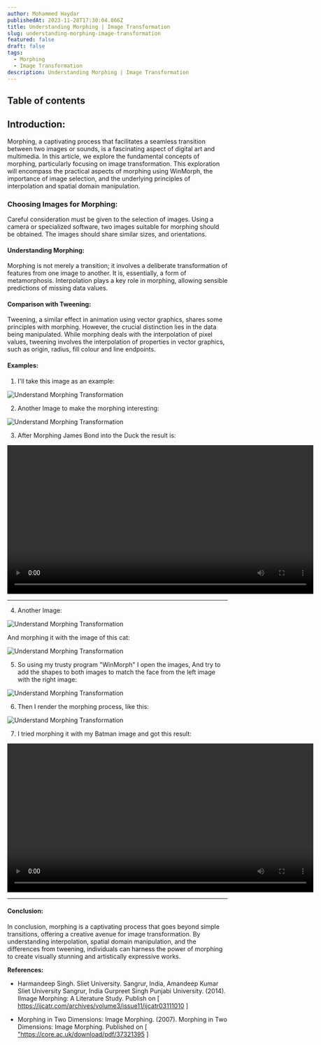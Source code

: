 ```yaml
---
author: Mohammed Haydar
publishedAt: 2023-11-28T17:30:04.866Z
title: Understanding Morphing | Image Transformation
slug: understanding-morphing-image-transformation
featured: false
draft: false
tags:
  - Morphing
  - Image Transformation
description: Understanding Morphing | Image Transformation
---
```


## Table of contents

## Introduction:

Morphing, a captivating process that facilitates a seamless transition between two images or sounds, is a fascinating aspect of digital art and multimedia. In this article, we explore the fundamental concepts of morphing, particularly focusing on image transformation. This exploration will encompass the practical aspects of morphing using WinMorph, the importance of image selection, and the underlying principles of interpolation and spatial domain manipulation.

### Choosing Images for Morphing:

Careful consideration must be given to the selection of images. Using a camera or specialized software, two images suitable for morphing should be obtained. The images should share similar sizes, and orientations.

#### Understanding Morphing:

Morphing is not merely a transition; it involves a deliberate transformation of features from one image to another. It is, essentially, a form of metamorphosis. Interpolation plays a key role in morphing, allowing sensible predictions of missing data values.

#### Comparison with Tweening:

Tweening, a similar effect in animation using vector graphics, shares some principles with morphing. However, the crucial distinction lies in the data being manipulated. While morphing deals with the interpolation of pixel values, tweening involves the interpolation of properties in vector graphics, such as origin, radius, fill colour and line endpoints.

#### Examples:

1. I'll take this image as an example:

![Understand Morphing Transformation](./1.jpg)

2. Another Image to make the morphing interesting:

![Understand Morphing Transformation](./2.jpg)

3. After Morphing James Bond into the Duck the result is:

<video width="550" height="340" style="width: 700px" controls>
  <source
    src="/blogs/understanding-morphing-image-transformation/1.mp4"
    type="video/mp4"
  />
  Your browser does not support the video tag.
</video>

---

4. Another Image:

![Understand Morphing Transformation](./3.jpg)

And morphing it with the image of this cat:

![Understand Morphing Transformation](./4.jpg)

5. So using my trusty program "WinMorph" I open the images, And try to add the shapes to both images to match the face from the left image with the right image:

![Understand Morphing Transformation](./5.png)

6. Then I render the morphing process, like this:

![Understand Morphing Transformation](./6.png)

7.  I tried morphing it with my Batman image and got this result:

<video width="550" height="340" style="width: 700px" controls>
  <source
    src="/blogs/understanding-morphing-image-transformation/2.mp4"
    type="video/mp4"
  />
  Your browser does not support the video tag.
</video>

---

#### Conclusion:

In conclusion, morphing is a captivating process that goes beyond simple transitions, offering a creative avenue for image transformation. By understanding interpolation, spatial domain manipulation, and the differences from tweening, individuals can harness the power of morphing to create visually stunning and artistically expressive works.

**References:**

- Harmandeep Singh. Sliet University. Sangrur, India, Amandeep Kumar Sliet University Sangrur, India Gurpreet Singh Punjabi University. (2014). IImage Morphing: A Literature Study. Publish on [ <a href="https://ijcatr.com/archives/volume3/issue11/ijcatr03111010.pdf" title="Morphing in Two Dimensions: Image Morphing" target="_blank" >https://ijcatr.com/archives/volume3/issue11/ijcatr03111010</a> ]

- Morphing in Two Dimensions: Image Morphing. (2007). Morphing in Two Dimensions: Image Morphing. Published on [ <a href="https://core.ac.uk/download/pdf/37321395.pdf" title="Morphing in Two Dimensions: Image Morphing" target="_blank" >"https://core.ac.uk/download/pdf/37321395</a> ]
